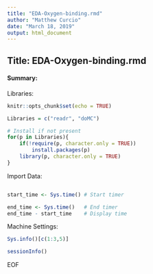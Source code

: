 ```yaml
---
title: "EDA-Oxygen-binding.rmd"
author: "Matthew Curcio"
date: "March 18, 2019"
output: html_document
---
```


## Title: EDA-Oxygen-binding.rmd

#### Summary: 

Libraries:
```r
knitr::opts_chunk$set(echo = TRUE)

Libraries = c("readr", "doMC")

# Install if not present
for(p in Libraries){
    if(!require(p, character.only = TRUE))
        install.packages(p)
    library(p, character.only = TRUE)
}
```

Import Data:
```r


```

```r
start_time <- Sys.time() # Start timer

end_time <- Sys.time()   # End timer
end_time - start_time    # Display time
```



Machine Settings:
```r
Sys.info()[c(1:3,5)]
```
```r
sessionInfo()
```
EOF
